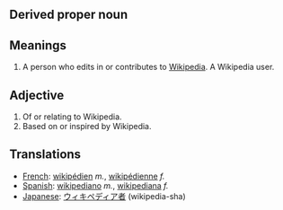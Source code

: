 == Derived proper noun ==

== Meanings ==

# A person who edits in or contributes to [[Wikipedia]].  A Wikipedia user.

== Adjective ==

#Of or relating to Wikipedia.
#Based on or inspired by Wikipedia.

== Translations ==
*[[French]]: [[wikipédien]] ''m.'', [[wikipédienne]] ''f.''
*[[Spanish]]: [[wikipediano]] ''m.'', [[wikipediana]] ''f.''
*[[Japanese]]: [[ウィキペディア者]] (wikipedia-sha)